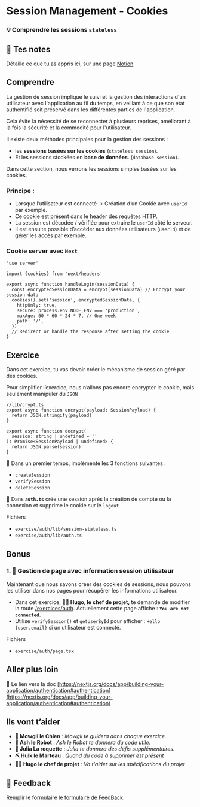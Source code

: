 # Session Management - Cookies

### 💡 Comprendre les sessions `stateless`

## 📝 Tes notes

Détaille ce que tu as appris ici, sur une page [Notion](https://go.mikecodeur.com/course-notes-template)

## Comprendre

La gestion de session implique le suivi et la gestion des interactions d'un utilisateur avec l'application au fil du temps, en veillant à ce que son état authentifié soit préservé dans les différentes parties de l'application.

Cela évite la nécessité de se reconnecter à plusieurs reprises, améliorant à la fois la sécurité et la commodité pour l'utilisateur.

Il existe deux méthodes principales pour la gestion des sessions :

- les **sessions basées sur les cookies** (`stateless session`).
- Et les sessions stockées en **base de données**. (`database session`).

Dans cette section, nous verrons les sessions simples basées sur les cookies.

### Principe :

- Lorsque l’utilisateur est connecté → Création d’un Cookie avec `userId` par exemple.
- Ce cookie est présent dans le header des requêtes HTTP.
- La session est décodée / vérifiée pour extraire le `userId` côté le serveur.
- Il est ensuite possible d’accéder aux données utilisateurs (`userId`) et de gérer les accès par exemple.

### Cookie server avec `Next`

```tsx
'use server'

import {cookies} from 'next/headers'

export async function handleLogin(sessionData) {
  const encryptedSessionData = encrypt(sessionData) // Encrypt your session data
  cookies().set('session', encryptedSessionData, {
    httpOnly: true,
    secure: process.env.NODE_ENV === 'production',
    maxAge: 60 * 60 * 24 * 7, // One week
    path: '/',
  })
  // Redirect or handle the response after setting the cookie
}
```

## Exercice

Dans cet exercice, tu vas devoir créer le mécanisme de session géré par des cookies.

Pour simplifier l’exercice, nous n’allons pas encore encrypter le cookie, mais seulement manipuler du `JSON`

```tsx
//lib/crypt.ts
export async function encrypt(payload: SessionPayload) {
  return JSON.stringify(payload)
}

export async function decrypt(
  session: string | undefined = ''
): Promise<SessionPayload | undefined> {
  return JSON.parse(session)
}
```

🐶 Dans un premier temps, implémente les 3 fonctions suivantes :

- `createSession`
- `verifySession`
- `deleteSession`

**🐶** Dans **`auth.ts`** crée une session après la création de compte ou la connexion et supprime le cookie sur le `logout`

Fichiers

- `exercise/auth/lib/session-stateless.ts`
- `exercise/auth/lib/auth.ts`

## Bonus

### 1. 🚀 Gestion de page avec information session utilisateur

Maintenant que nous savons créer des cookies de sessions, nous pouvons les utiliser dans nos pages pour récupérer les informations utilisateur.

- Dans cet exercice, **👨‍✈️ Hugo, le chef de projet,** te demande de modifier la route [/exercices/auth](http://localhost:3000/exercises/auth). Actuellement cette page affiche : **`You are not connected`.**
- Utilise `verifySession()` et `getUserById` pour afficher : `Hello {user.email}` si un utilisateur est connecté.

Fichiers

- `exercise/auth/page.tsx`

## Aller plus loin

📑 Le lien vers la doc [https://nextjs.org/docs/app/building-your-application/authentication#authentication](https://nextjs.org/docs/app/building-your-application/authentication#authentication)

## Ils vont t’aider

- **🐶 Mowgli le Chien** : _Mowgli te guidera dans chaque exercice._
- **🤖 Ash le Robot** : _Ash le Robot te donnera du code utile._
- **🚀 Julia La roquette** : _Julia te donnera des défis supplémentaires._
- **⛏️ Hulk le Marteau** : _Quand du code à supprimer est présent_
- **👨‍✈️ Hugo le chef de projet** : _Va t'aider sur les spécifications du projet_

## 🐜 Feedback

Remplir le formulaire le [formulaire de FeedBack](https://go.mikecodeur.com/cours-next-avis?entry.1912869708=Next%20PRO&entry.1430994900=05.Next%20Auth&entry.533578441=04%20Session%20-%20Management%20-%20Cookies).
